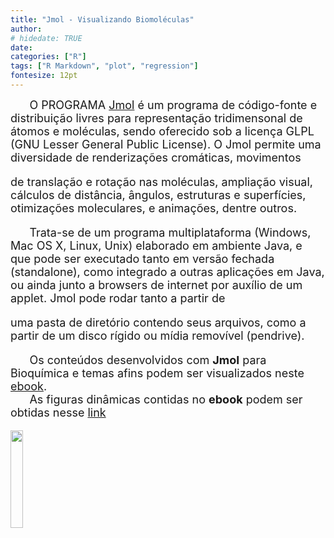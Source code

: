 ```yaml
---
title: "Jmol - Visualizando Biomoléculas"
author: 
# hidedate: TRUE
date:  
categories: ["R"]
tags: ["R Markdown", "plot", "regression"]
fontesize: 12pt
---
```

<font size="4">

|       O PROGRAMA [Jmol](http://jmol.sourceforge.net/) é um programa de código-fonte e distribuição livres para representação tridimensonal de átomos e moléculas, sendo oferecido sob a licença GLPL (GNU Lesser General Public License). O Jmol permite uma diversidade de renderizações cromáticas, movimentos
de translação e rotação nas moléculas, ampliação visual, cálculos de distância, ângulos, estruturas e superfícies, otimizações moleculares, e animações, dentre outros.

|       Trata-se de um programa multiplataforma (Windows, Mac OS X, Linux, Unix) elaborado em ambiente Java, e que pode ser executado tanto em versão fechada (standalone), como integrado a outras aplicações em Java, ou ainda junto a browsers de internet por auxílio de um applet. Jmol pode rodar tanto a partir de
uma pasta de diretório contendo seus arquivos, como a partir de um disco rígido ou mídia removível (pendrive).

|       Os conteúdos desenvolvidos com **Jmol** para Bioquímica e temas afins podem ser visualizados neste [ebook](.\BioqEstrutJmol.pdf).
|       As figuras dinâmicas contidas no **ebook** podem ser obtidas nesse [link](.\figBook\figuras.html)

![](jmol.png){width=20%}


</font>
